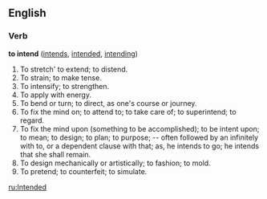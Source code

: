 ==English==

===Verb===
'''to intend'''  ([[intends]], [[intended]], [[intending]])
#To stretch' to extend; to distend.
#To strain; to make tense.
#To intensify; to strengthen.
#To apply with energy.
#To bend or turn; to direct, as one's course or journey.
#To fix the mind on; to attend to; to take care of; to superintend; to regard.
#To fix the mind upon (something to be accomplished); to be intent upon; to mean; to design; to plan; to purpose; -- often followed by an infinitely with to, or a dependent clause with that; as, he intends to go; he intends that she shall remain.
#To design mechanically or artistically; to fashion; to mold.
#To pretend; to counterfeit; to simulate.

[[ru:Intended]]